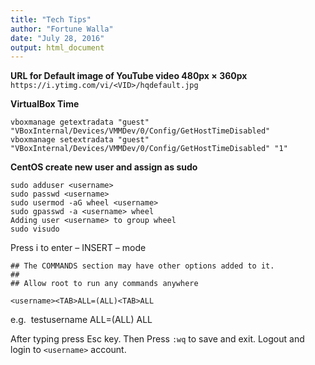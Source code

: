 ```yaml
---
title: "Tech Tips"
author: "Fortune Walla"
date: "July 28, 2016"
output: html_document
---
```

**URL for Default image of YouTube video 480px × 360px**
`https://i.ytimg.com/vi/<VID>/hqdefault.jpg`

**VirtualBox Time**
```
vboxmanage getextradata "guest" "VBoxInternal/Devices/VMMDev/0/Config/GetHostTimeDisabled"
vboxmanage setextradata "guest" "VBoxInternal/Devices/VMMDev/0/Config/GetHostTimeDisabled" "1"
```

**CentOS create new user and assign as sudo**
```
sudo adduser <username>
sudo passwd <username>
sudo usermod -aG wheel <username>
sudo gpasswd -a <username> wheel
Adding user <username> to group wheel
sudo visudo
```
Press i to enter -- INSERT -- mode
``` 
## The COMMANDS section may have other options added to it.
##
## Allow root to run any commands anywhere

<username><TAB>ALL=(ALL)<TAB>ALL
```
e.g. 
testusername ALL=(ALL)       ALL
 
After typing press Esc key. Then Press `:wq` to save and exit. Logout and login to `<username>` account.



